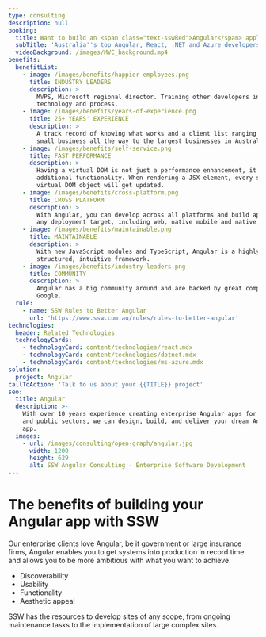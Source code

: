 ```yaml
---
type: consulting
description: null
booking:
  title: Want to build an <span class="text-sswRed">Angular</span> application?
  subTitle: 'Australia''s top Angular, React, .NET and Azure developers'
  videoBackground: /images/MVC_background.mp4
benefits:
  benefitList:
    - image: /images/benefits/happier-employees.png
      title: INDUSTRY LEADERS
      description: >
        MVPS, Microsoft regional director. Training other developers in
        technology and process.
    - image: /images/benefits/years-of-experience.png
      title: 25+ YEARS' EXPERIENCE
      description: >
        A track record of knowing what works and a client list ranging from
        small business all the way to the largest businesses in Australia.
    - image: /images/benefits/self-service.png
      title: FAST PERFORMANCE
      description: >
        Having a virtual DOM is not just a performance enhancement, it also adds
        additional functionality. When rendering a JSX element, every single
        virtual DOM object will get updated.
    - image: /images/benefits/cross-platform.png
      title: CROSS PLATFORM
      description: >
        With Angular, you can develop across all platforms and build apps for
        any deployment target, including web, native mobile and native desktop.
    - image: /images/benefits/maintainable.png
      title: MAINTAINABLE
      description: >
        With new JavaScript modules and TypeScript, Angular is a highly
        structured, intuitive framework.
    - image: /images/benefits/industry-leaders.png
      title: COMMUNITY
      description: >
        Angular has a big community around and are backed by great companies -
        Google.
  rule:
    - name: SSW Rules to Better Angular
      url: 'https://www.ssw.com.au/rules/rules-to-better-angular'
technologies:
  header: Related Technologies
  technologyCards:
    - technologyCard: content/technologies/react.mdx
    - technologyCard: content/technologies/dotnet.mdx
    - technologyCard: content/technologies/ms-azure.mdx
solution:
  project: Angular
callToAction: 'Talk to us about your {{TITLE}} project'
seo:
  title: Angular
  description: >-
    With over 10 years experience creating enterprise Angular apps for private
    and public sectors, we can design, build, and deliver your dream Angular
    app.
  images:
    - url: /images/consulting/open-graph/angular.jpg
      width: 1200
      height: 629
      alt: SSW Angular Consulting - Enterprise Software Development
---
```


# The benefits of building your **Angular** app with SSW

Our enterprise clients love Angular, be it government or large insurance firms, Angular enables you to get systems into production in record time and allows you to be more ambitious with what you want to achieve.

* Discoverability
* Usability
* Functionality
* Aesthetic appeal

SSW has the resources to develop sites of any scope, from ongoing maintenance tasks to the implementation of large complex sites.
